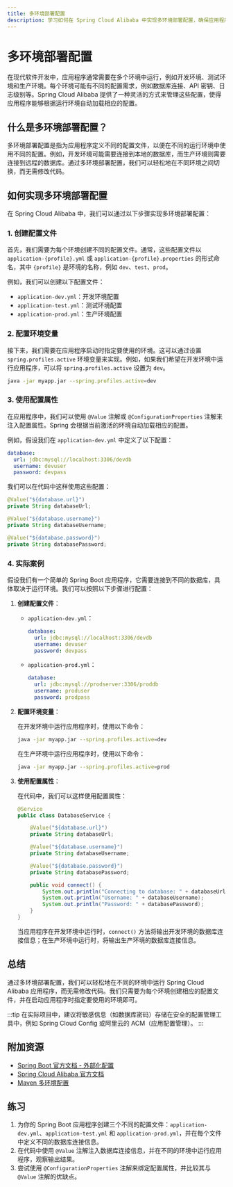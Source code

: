 ```yaml
---
title: 多环境部署配置
description: 学习如何在 Spring Cloud Alibaba 中实现多环境部署配置，确保应用程序在不同环境（如开发、测试、生产）中无缝运行。
---
```


# 多环境部署配置

在现代软件开发中，应用程序通常需要在多个环境中运行，例如开发环境、测试环境和生产环境。每个环境可能有不同的配置需求，例如数据库连接、API 密钥、日志级别等。Spring Cloud Alibaba 提供了一种灵活的方式来管理这些配置，使得应用程序能够根据运行环境自动加载相应的配置。

## 什么是多环境部署配置？

多环境部署配置是指为应用程序定义不同的配置文件，以便在不同的运行环境中使用不同的配置。例如，开发环境可能需要连接到本地的数据库，而生产环境则需要连接到远程的数据库。通过多环境部署配置，我们可以轻松地在不同环境之间切换，而无需修改代码。

## 如何实现多环境部署配置

在 Spring Cloud Alibaba 中，我们可以通过以下步骤实现多环境部署配置：

### 1. 创建配置文件

首先，我们需要为每个环境创建不同的配置文件。通常，这些配置文件以 `application-{profile}.yml` 或 `application-{profile}.properties` 的形式命名，其中 `{profile}` 是环境的名称，例如 `dev`、`test`、`prod`。

例如，我们可以创建以下配置文件：

- `application-dev.yml`：开发环境配置
- `application-test.yml`：测试环境配置
- `application-prod.yml`：生产环境配置

### 2. 配置环境变量

接下来，我们需要在应用程序启动时指定要使用的环境。这可以通过设置 `spring.profiles.active` 环境变量来实现。例如，如果我们希望在开发环境中运行应用程序，可以将 `spring.profiles.active` 设置为 `dev`。

```bash
java -jar myapp.jar --spring.profiles.active=dev
```

### 3. 使用配置属性

在应用程序中，我们可以使用 `@Value` 注解或 `@ConfigurationProperties` 注解来注入配置属性。Spring 会根据当前激活的环境自动加载相应的配置。

例如，假设我们在 `application-dev.yml` 中定义了以下配置：

```yaml
database:
  url: jdbc:mysql://localhost:3306/devdb
  username: devuser
  password: devpass
```

我们可以在代码中这样使用这些配置：

```java
@Value("${database.url}")
private String databaseUrl;

@Value("${database.username}")
private String databaseUsername;

@Value("${database.password}")
private String databasePassword;
```

### 4. 实际案例

假设我们有一个简单的 Spring Boot 应用程序，它需要连接到不同的数据库，具体取决于运行环境。我们可以按照以下步骤进行配置：

1. **创建配置文件**：

   - `application-dev.yml`：
     ```yaml
     database:
       url: jdbc:mysql://localhost:3306/devdb
       username: devuser
       password: devpass
     ```

   - `application-prod.yml`：
     ```yaml
     database:
       url: jdbc:mysql://prodserver:3306/proddb
       username: produser
       password: prodpass
     ```

2. **配置环境变量**：

   在开发环境中运行应用程序时，使用以下命令：

   ```bash
   java -jar myapp.jar --spring.profiles.active=dev
   ```

   在生产环境中运行应用程序时，使用以下命令：

   ```bash
   java -jar myapp.jar --spring.profiles.active=prod
   ```

3. **使用配置属性**：

   在代码中，我们可以这样使用配置属性：

   ```java
   @Service
   public class DatabaseService {

       @Value("${database.url}")
       private String databaseUrl;

       @Value("${database.username}")
       private String databaseUsername;

       @Value("${database.password}")
       private String databasePassword;

       public void connect() {
           System.out.println("Connecting to database: " + databaseUrl);
           System.out.println("Username: " + databaseUsername);
           System.out.println("Password: " + databasePassword);
       }
   }
   ```

   当应用程序在开发环境中运行时，`connect()` 方法将输出开发环境的数据库连接信息；在生产环境中运行时，将输出生产环境的数据库连接信息。

## 总结

通过多环境部署配置，我们可以轻松地在不同的环境中运行 Spring Cloud Alibaba 应用程序，而无需修改代码。我们只需要为每个环境创建相应的配置文件，并在启动应用程序时指定要使用的环境即可。

:::tip
在实际项目中，建议将敏感信息（如数据库密码）存储在安全的配置管理工具中，例如 Spring Cloud Config 或阿里云的 ACM（应用配置管理）。
:::

## 附加资源

- [Spring Boot 官方文档 - 外部化配置](https://docs.spring.io/spring-boot/docs/current/reference/html/features.html#features.external-config)
- [Spring Cloud Alibaba 官方文档](https://github.com/alibaba/spring-cloud-alibaba)
- [Maven 多环境配置](https://maven.apache.org/guides/introduction/introduction-to-profiles.html)

## 练习

1. 为你的 Spring Boot 应用程序创建三个不同的配置文件：`application-dev.yml`、`application-test.yml` 和 `application-prod.yml`，并在每个文件中定义不同的数据库连接信息。
2. 在代码中使用 `@Value` 注解注入数据库连接信息，并在不同的环境中运行应用程序，观察输出结果。
3. 尝试使用 `@ConfigurationProperties` 注解来绑定配置属性，并比较其与 `@Value` 注解的优缺点。